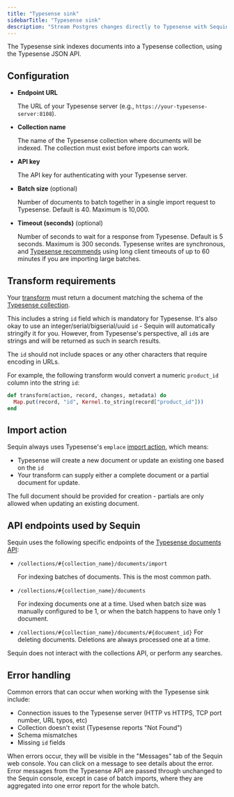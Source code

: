 ```yaml
---
title: "Typesense sink"
sidebarTitle: "Typesense sink"
description: "Stream Postgres changes directly to Typesense with Sequin's Typesense sink."
---
```


The Typesense sink indexes documents into a Typesense collection, using the Typesense JSON API.

## Configuration

- **Endpoint URL**

    The URL of your Typesense server (e.g., `https://your-typesense-server:8108`).

- **Collection name**

    The name of the Typesense collection where documents will be indexed. The collection must exist before imports can work.

- **API key**

    The API key for authenticating with your Typesense server.

- **Batch size** (optional)

    Number of documents to batch together in a single import request to Typesense. Default is 40. Maximum is 10,000.

- **Timeout (seconds)** (optional)

    Number of seconds to wait for a response from Typesense. Default is 5 seconds. Maximum is 300 seconds.
    Typesense writes are synchronous, and [Typesense recommends](https://typesense.org/docs/guide/syncing-data-into-typesense.html#client-side-timeouts)
    using long client timeouts of up to 60 minutes if you are importing large batches.

## Transform requirements

Your [transform](/reference/transforms) must return a document matching the schema of the [Typesense collection](https://typesense.org/docs/28.0/api/collections.html#create-a-collection).

This includes a string `id` field which is mandatory for Typesense.
It's also okay to use an integer/serial/bigserial/uuid `id` - Sequin will automatically stringify it for you.
However, from Typesense's perspective, all `id`s are strings and will be returned as such in search results.

<Note>The `id` should not include spaces or any other characters that require encoding in URLs.</Note>

For example, the following transform would convert a numeric `product_id` column into the string `id`:
```elixir
def transform(action, record, changes, metadata) do
  Map.put(record, "id", Kernel.to_string(record["product_id"]))
end
```

## Import action

Sequin always uses Typesense's `emplace` [import action](https://typesense.org/docs/28.0/api/documents.html#action-modes-create-upsert-update-emplace), which means:

- Typesense will create a new document or update an existing one based on the `id`
- Your transform can supply either a complete document or a partial document for update.

<Note> The full document should be provided for creation -  partials are only allowed when updating an existing document. </Note>

## API endpoints used by Sequin

Sequin uses the following specific endpoints of the [Typesense documents API](https://typesense.org/docs/28.0/api/documents.html):

- `/collections/#{collection_name}/documents/import`

  For indexing batches of documents.  This is the most common path.

- `/collections/#{collection_name}/documents`

  For indexing documents one at a time.
  Used when batch size was manually configured to be 1, or when the batch happens to have only 1 document.

- `/collections/#{collection_name}/documents/#{document_id}`
  For deleting documents.  Deletions are always processed one at a time.

Sequin does not interact with the collections API, or perform any searches.

## Error handling

Common errors that can occur when working with the Typesense sink include:

- Connection issues to the Typesense server (HTTP vs HTTPS, TCP port number, URL typos, etc)
- Collection doesn't exist (Typesense reports "Not Found")
- Schema mismatches
- Missing `id` fields

When errors occur, they will be visible in the "Messages" tab of the Sequin web console. You can click on a message to see details about the error.
Error messages from the Typesense API are passed through unchanged to the Sequin console, except in case of batch imports, where they are aggregated into one error report for the whole batch.

